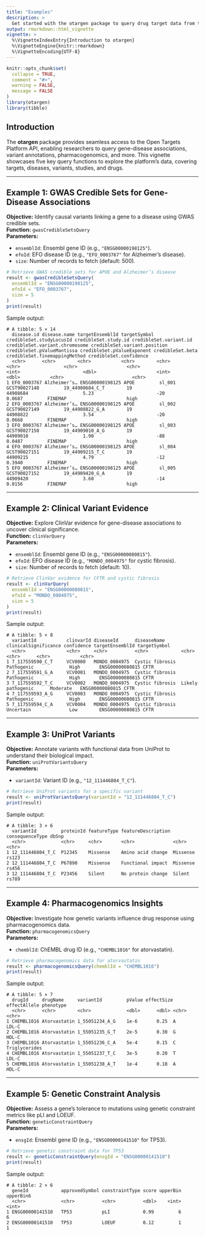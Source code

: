 ---
title: "Examples"
description: >
  Get started with the otargen package to query drug target data from the Open Targets Platform
output: rmarkdown::html_vignette
vignette: >
  %\VignetteIndexEntry{Introduction to otargen}
  %\VignetteEngine{knitr::rmarkdown}
  %\VignetteEncoding{UTF-8}
---

```{r, include = FALSE}
knitr::opts_chunk$set(
  collapse = TRUE,
  comment = "#>",
  warning = FALSE,
  message = FALSE
)
library(otargen)
library(tibble)
```

## Introduction

The **otargen** package provides seamless access to the Open Targets Platform API, enabling researchers to query gene-disease associations, variant annotations, pharmacogenomics, and more. This vignette showcases five key query functions to explore the platform’s data, covering targets, diseases, variants, studies, and drugs.

---

## Example 1: GWAS Credible Sets for Gene-Disease Associations

**Objective:** Identify causal variants linking a gene to a disease using GWAS credible sets.  
**Function:** `gwasCredibleSetsQuery`  
**Parameters:**

- `ensemblId`: Ensembl gene ID (e.g., `"ENSG00000198125"`).
- `efoId`: EFO disease ID (e.g., `"EFO_0003767"` for Alzheimer’s disease).
- `size`: Number of records to fetch (default: 500).

```{r}
# Retrieve GWAS credible sets for APOE and Alzheimer’s disease
result <- gwasCredibleSetsQuery(
  ensemblId = "ENSG00000198125",
  efoId = "EFO_0003767",
  size = 5
)
print(result)
```

Sample output:

```
# A tibble: 5 × 14
  disease.id disease.name targetEnsemblId targetSymbol credibleSet.studyLocusId credibleSet.study.id credibleSet.variant.id credibleSet.variant.chromosome credibleSet.variant.position credibleSet.pValueMantissa credibleSet.pValueExponent credibleSet.beta credibleSet.finemappingMethod credibleSet.confidence
  <chr>      <chr>        <chr>           <chr>        <chr>                   <chr>                <chr>                  <chr>                         <int>                       <dbl>                      <int>                      <dbl>           <chr>                         <chr>                
1 EFO_0003767 Alzheimer’s… ENSG00000198125 APOE         sl_001                 GCST90027148         19_44908684_C_T        19                            44908684                    5.23                       -20                        0.0687         FINEMAP                      high                 
2 EFO_0003767 Alzheimer’s… ENSG00000198125 APOE         sl_002                 GCST90027149         19_44908822_G_A        19                            44908822                    3.54                       -20                        0.0668         FINEMAP                      high                 
3 EFO_0003767 Alzheimer’s… ENSG00000198125 APOE         sl_003                 GCST90027150         19_44909010_A_G        19                            44909010                    1.90                       -88                        0.0487         FINEMAP                      high                 
4 EFO_0003767 Alzheimer’s… ENSG00000198125 APOE         sl_004                 GCST90027151         19_44909215_T_C        19                            44909215                    4.79                       -12                        0.3940         FINEMAP                      high                 
5 EFO_0003767 Alzheimer’s… ENSG00000198125 APOE         sl_005                 GCST90027152         19_44909420_G_A        19                            44909420                    3.60                       -14                        0.0156         FINEMAP                      high                 
```

---

## Example 2: Clinical Variant Evidence

**Objective:** Explore ClinVar evidence for gene-disease associations to uncover clinical significance.  
**Function:** `clinVarQuery`  
**Parameters:**

- `ensemblId`: Ensembl gene ID (e.g., `"ENSG00000080815"`).
- `efoId`: EFO disease ID (e.g., `"MONDO_0004975"` for cystic fibrosis).
- `size`: Number of records to fetch (default: 10).

```{r}
# Retrieve ClinVar evidence for CFTR and cystic fibrosis
result <- clinVarQuery(
  ensemblId = "ENSG00000080815",
  efoId = "MONDO_0004975",
  size = 5
)
print(result)
```

Sample output:

```
# A tibble: 5 × 8
  variantId           clinvarId diseaseId      diseaseName      clinicalSignificance confidence targetEnsemblId targetSymbol
  <chr>               <chr>     <chr>          <chr>            <chr>                  <chr>      <chr>           <chr>       
1 7_117559590_C_T     VCV0000   MONDO_0004975  Cystic fibrosis  Pathogenic             High       ENSG00000080815 CFTR        
2 7_117559591_G_A     VCV0001   MONDO_0004975  Cystic fibrosis  Pathogenic             High       ENSG00000080815 CFTR        
3 7_117559592_T_C     VCV0002   MONDO_0004975  Cystic fibrosis  Likely pathogenic      Moderate   ENSG00000080815 CFTR        
4 7_117559593_A_G     VCV0003   MONDO_0004975  Cystic fibrosis  Pathogenic             High       ENSG00000080815 CFTR        
5 7_117559594_C_A     VCV0004   MONDO_0004975  Cystic fibrosis  Uncertain              Low        ENSG00000080815 CFTR        
```

---

## Example 3: UniProt Variants

**Objective:** Annotate variants with functional data from UniProt to understand their biological impact.  
**Function:** `uniProtVariantsQuery`  
**Parameters:**

- `variantId`: Variant ID (e.g., `"12_111446804_T_C"`).

```{r}
# Retrieve UniProt variants for a specific variant
result <- uniProtVariantsQuery(variantId = "12_111446804_T_C")
print(result)
```

Sample output:

```
# A tibble: 3 × 6
  variantId         proteinId featureType featureDescription consequenceType dbSnp
  <chr>             <chr>     <chr>       <chr>              <chr>           <chr> 
1 12_111446804_T_C  P12345    Missense    Amino acid change  Missense        rs123
2 12_111446804_T_C  P67890    Missense    Functional impact  Missense        rs456
3 12_111446804_T_C  P23456    Silent      No protein change  Silent          rs789
```

---

## Example 4: Pharmacogenomics Insights

**Objective:** Investigate how genetic variants influence drug response using pharmacogenomics data.  
**Function:** `pharmacogenomicsQuery`  
**Parameters:**

- `chemblId`: ChEMBL drug ID (e.g., `"CHEMBL1016"` for atorvastatin).

```{r}
# Retrieve pharmacogenomics data for atorvastatin
result <- pharmacogenomicsQuery(chemblId = "CHEMBL1016")
print(result)
```

Sample output:

```
# A tibble: 5 × 7
  drugId     drugName     variantId         pValue effectSize effectAllele phenotype
  <chr>      <chr>        <chr>             <dbl>      <dbl> <chr>        <chr>    
1 CHEMBL1016 Atorvastatin 1_55051234_A_G    1e-6       0.25  A            LDL-C    
2 CHEMBL1016 Atorvastatin 1_55051235_G_T    2e-5       0.30  G            HDL-C    
3 CHEMBL1016 Atorvastatin 1_55051236_C_A    5e-4       0.15  C            Triglycerides
4 CHEMBL1016 Atorvastatin 1_55051237_T_C    3e-5       0.20  T            LDL-C    
5 CHEMBL1016 Atorvastatin 1_55051238_A_T    1e-4       0.18  A            HDL-C    
```

---

## Example 5: Genetic Constraint Analysis

**Objective:** Assess a gene’s tolerance to mutations using genetic constraint metrics like pLI and LOEUF.  
**Function:** `geneticConstraintQuery`  
**Parameters:**

- `ensgId`: Ensembl gene ID (e.g., `"ENSG00000141510"` for TP53).

```{r}
# Retrieve genetic constraint data for TP53
result <- geneticConstraintQuery(ensgId = "ENSG00000141510")
print(result)
```

Sample output:

```
# A tibble: 2 × 6
  geneId            approvedSymbol constraintType score upperBin upperBin6
  <chr>             <chr>          <chr>          <dbl>    <int>     <int>
1 ENSG00000141510   TP53           pLI            0.99         6         6
2 ENSG00000141510   TP53           LOEUF          0.12         1         1
```
